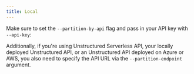 ```yaml
---
title: Local
---
```



<SharedContentLocal/>

Make sure to set the `--partition-by-api` flag and pass in your API key with `--api-key`:


<CodeGroup>

  <LocalAPISh />

  <LocalAPIPy />

</CodeGroup>

Additionally, if you're using Unstructured Serverless API, your locally deployed Unstructured API, or an Unstructured API
deployed on Azure or AWS, you also need to specify the API URL via the `--partition-endpoint` argument.
